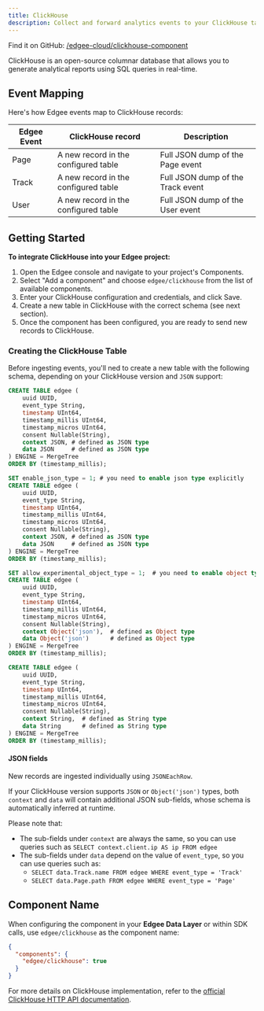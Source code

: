 ```yaml
---
title: ClickHouse
description: Collect and forward analytics events to your ClickHouse tables.
---
```



<EdgeeSdk />

Find it on GitHub: [<Icon icon="github" iconType="solid" /> /edgee-cloud/clickhouse-component](https://github.com/edgee-cloud/clickhouse-component)

ClickHouse is an open-source columnar database that allows you to generate analytical reports using SQL queries in real-time.

## Event Mapping

Here's how Edgee events map to ClickHouse records:

| Edgee Event | ClickHouse record | Description |
|-------------|----------------|-------------|
| Page        | A new record in the configured table | Full JSON dump of the Page event |
| Track       | A new record in the configured table | Full JSON dump of the Track event |
| User        | A new record in the configured table | Full JSON dump of the User event |


## Getting Started

**To integrate ClickHouse into your Edgee project:**

1. Open the Edgee console and navigate to your project's Components.
2. Select "Add a component" and choose `edgee/clickhouse` from the list of available components.
3. Enter your ClickHouse configuration and credentials, and click Save. <br />
4. Create a new table in ClickHouse with the correct schema (see next section).
5. Once the component has been configured, you are ready to send new records to ClickHouse.


### Creating the ClickHouse Table

Before ingesting events, you'll ned to create a new table with the following schema, depending on your ClickHouse version and `JSON` support:


<CodeGroup>

```sql native JSON
CREATE TABLE edgee (
    uuid UUID,
    event_type String,
    timestamp UInt64,
    timestamp_millis UInt64,
    timestamp_micros UInt64,
    consent Nullable(String),
    context JSON, # defined as JSON type
    data JSON     # defined as JSON type
) ENGINE = MergeTree
ORDER BY (timestamp_millis);
```

```sql experimental JSON
SET enable_json_type = 1; # you need to enable json type explicitly
CREATE TABLE edgee (
    uuid UUID,
    event_type String,
    timestamp UInt64,
    timestamp_millis UInt64,
    timestamp_micros UInt64,
    consent Nullable(String),
    context JSON, # defined as JSON type
    data JSON     # defined as JSON type
) ENGINE = MergeTree
ORDER BY (timestamp_millis);
```

```sql experimental Object('json')
SET allow_experimental_object_type = 1;  # you need to enable object type explicitly
CREATE TABLE edgee (
    uuid UUID,
    event_type String,
    timestamp UInt64,
    timestamp_millis UInt64,
    timestamp_micros UInt64,
    consent Nullable(String),
    context Object('json'),  # defined as Object type
    data Object('json')      # defined as Object type
) ENGINE = MergeTree
ORDER BY (timestamp_millis);
```

```sql no JSON support
CREATE TABLE edgee (
    uuid UUID,
    event_type String,
    timestamp UInt64,
    timestamp_millis UInt64,
    timestamp_micros UInt64,
    consent Nullable(String),
    context String,  # defined as String type
    data String      # defined as String type
) ENGINE = MergeTree
ORDER BY (timestamp_millis);
```

</CodeGroup>


#### JSON fields

New records are ingested individually using `JSONEachRow`.

If your ClickHouse version supports `JSON` or `Object('json')` types, both `context` and `data` will contain additional JSON sub-fields, whose schema is automatically inferred at runtime.


Please note that:

- The sub-fields under `context` are always the same, so you can use queries such as `SELECT context.client.ip AS ip FROM edgee`
- The sub-fields under `data` depend on the value of `event_type`, so you can use queries such as:
  - `SELECT data.Track.name FROM edgee WHERE event_type = 'Track'`
  - `SELECT data.Page.path FROM edgee WHERE event_type = 'Page'`


## Component Name

When configuring the component in your **Edgee Data Layer** or within SDK calls, use `edgee/clickhouse` as the component name:

```json
{
  "components": {
    "edgee/clickhouse": true
  }
}
```

For more details on ClickHouse implementation, refer to the 
[official ClickHouse HTTP API documentation](https://clickhouse.com/docs/interfaces/http#insert-queries).
